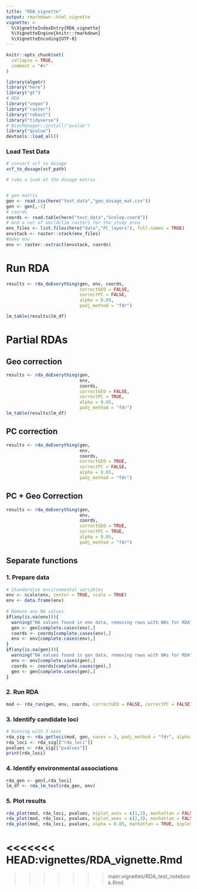 ```yaml
---
title: "RDA_vignette"
output: rmarkdown::html_vignette
vignette: >
  %\VignetteIndexEntry{RDA_vignette}
  %\VignetteEngine{knitr::rmarkdown}
  %\VignetteEncoding{UTF-8}
---
```


```r
knitr::opts_chunk$set(
  collapse = TRUE,
  comment = "#>"
)
```

```r
library(algatr)
library("here")
library("gt")
# RDA
library("vegan")
library("raster")
library("robust")
library("tidyverse")
# BiocManager::install("qvalue")
library("qvalue")
devtools::load_all()
```

### Load Test Data

```r
# convert vcf to dosage
vcf_to_dosage(vcf_path)

# take a look at the dosage matrix


# gen matrix
gen <- read.csv(here("test_data","gen_dosage_mat.csv"))
gen <- gen[,-1]
# coords
coords <- read.table(here("test_data","Scelop.coord"))
# And a set of worldclim rasters for the study area
env_files <- list.files(here("data","PC_layers"), full.names = TRUE)
envstack <- raster::stack(env_files)
#make env
env <- raster::extract(envstack, coords)
```

# Run RDA
```r
results <- rda_doEverything(gen, env, coords, 
                            correctGEO = FALSE, 
                            correctPC = FALSE,
                            alpha = 0.05, 
                            padj_method = "fdr")
```

```r
lm_table(results$lm_df)
```

# Partial RDAs

## Geo correction
```r
results <- rda_doEverything(gen, 
                            env, 
                            coords, 
                            correctGEO = FALSE, 
                            correctPC = TRUE,
                            alpha = 0.05, 
                            padj_method = "fdr")
lm_table(results$lm_df)
```

## PC correction
```r
results <- rda_doEverything(gen, 
                            env, 
                            coords, 
                            correctGEO = TRUE, 
                            correctPC = FALSE,
                            alpha = 0.05, 
                            padj_method = "fdr")
```

## PC + Geo Correction
```r
results <- rda_doEverything(gen, 
                            env, 
                            coords, 
                            correctGEO = TRUE, 
                            correctPC = TRUE,
                            alpha = 0.05, 
                            padj_method = "fdr")
```

## Separate functions

### 1. Prepare data
```r
# Standardize environmental variables
env <- scale(env, center = TRUE, scale = TRUE) 
env <- data.frame(env)
    
# Remove any NA values
if(any(is.na(env))){
  warning("NA values found in env data, removing rows with NAs for RDA")
  gen <- gen[complete.cases(env),]
  coords <- coords[complete.cases(env),]
  env <- env[complete.cases(env),]
}
if(any(is.na(gen))){
  warning("NA values found in gen data, removing rows with NAs for RDA")
  env <- env[complete.cases(gen),]
  coords <- coords[complete.cases(gen),]
  gen <- gen[complete.cases(gen),]
}
```

### 2. Run RDA
```r
mod <- rda_run(gen, env, coords, correctGEO = FALSE, correctPC = FALSE)
```


### 3. Identify candidate loci
```r
# Running with 3 axes
rda_sig <- rda_getloci(mod, gen, naxes = 3, padj_method = "fdr", alpha = 0.05)
rda_loci <- rda_sig[["rda_loci"]]
pvalues <- rda_sig[["pvalues"]]
print(rda_loci)
```

### 4. Identify environmental associations
```r
rda_gen <- gen[,rda_loci]
lm_df <- rda_lm_test(rda_gen, env)
```

### 5. Plot results

```r
rda_plot(mod, rda_loci, pvalues, biplot_axes = c(1,2), manhattan = FALSE, biplot = TRUE)
rda_plot(mod, rda_loci, pvalues, biplot_axes = c(2,3), manhattan = FALSE, biplot = TRUE)
rda_plot(mod, rda_loci, pvalues, alpha = 0.05, manhattan = TRUE, biplot = FALSE)
```
<<<<<<< HEAD:vignettes/RDA_vignette.Rmd
=======



>>>>>>> main:vignettes/RDA_test_notebook.Rmd
